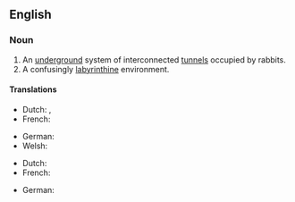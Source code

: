==English==

===Noun===
{{en-noun}}

# An [[underground]] system of interconnected [[tunnel]]s occupied by rabbits.
# A confusingly [[labyrinthine]] environment.

====Translations====
{{trans-top|An [[underground]] system of interconnected [[tunnel]]s occupied by rabbits}}
* Dutch: {{t+|nl|konijnenpijpen|p}}, {{t|nl|konijnengangen|p}}
* French: {{t+|fr|garenne|f}}
{{trans-mid}}
* German: {{t|de|Gänge des Kaninchenbaus|p}}
* Welsh: {{t|cy|cwningar|m}}
{{trans-bottom}}

{{trans-top|A confusingly labyrinthine environment}}
* Dutch: {{t+|nl|doolhof|n}}
* French: {{t+|fr|labyrinthe|m}}
{{trans-mid}}
* German: {{t+|de|Labyrinth|n}}
{{trans-bottom}}